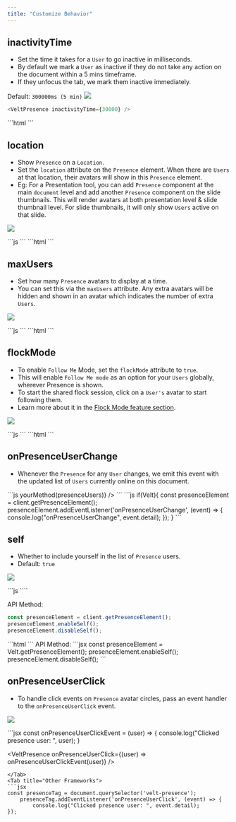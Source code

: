 ```yaml
---
title: "Customize Behavior"
---
```



## inactivityTime
- Set the time it takes for a `User` to go inactive in milliseconds.
- By default we mark a `User` as inactive if they do not take any action on the document within a 5 mins timeframe.
- If they unfocus the tab, we mark them inactive immediately.

Default: `300000ms (5 min)`
![](/images/presence/inactivity.png)

<Tabs>
  <Tab title="React / Next.js">

```js
<VeltPresence inactivityTime={30000} />
```
</Tab>
<Tab title="Other Frameworks">
```html
<velt-presence inactivity-time="30000"></velt-presence>
```
</Tab>
</Tabs>


## location
- Show  `Presence` on a `Location`.
- Set the `location` attribute on the `Presence` element. When there are `Users` at that location, their avatars will show in this `Presence` element.
- Eg: For a Presentation tool, you can add `Presence` component at the main `document` level and add another `Presence` component on the slide thumbnails. This will render avatars at both presentation level & slide thumbnail level. For slide thumbnails, it will only show `Users` active on that slide.

![](/images/presence/Location.png)

<Tabs>
  <Tab title="React / Next.js">
```js
<VeltPresence location={{page: 1}}/>
```
</Tab>
<Tab title="Other Frameworks">
```html
<velt-presence location='{"page": 1}'></velt-presence>
```
</Tab>

</Tabs>


## maxUsers

- Set how many `Presence` avatars to display at a time.
- You can set this via the `maxUsers` attribute. Any extra avatars will be hidden and shown in an avatar which indicates the number of extra `Users`.

![](/images/presence/Presence_Max_Users.png)

<Tabs>
  <Tab title="React / Next.js">
```js
<VeltPresence maxUsers={3} />
```
</Tab>
<Tab title="Other Frameworks">
```html
<velt-presence max-users="3"></velt-presence>
```
</Tab>
</Tabs>

## flockMode
- To enable `Follow Me` Mode, set the `flockMode` attribute to `true`.
- This will enable `Follow Me mode` as an option for your `Users` globally, wherever Presence is shown.
- To start the shared flock session, click on a `User's` avatar to start following them.
- Learn more about it in the [Flock Mode feature section](/realtime-collaboration/flock-mode/overview).

![](/images/presence/Flock_Mode.png)

<Tabs>
  <Tab title="React / Next.js">
```js
<VeltPresence flockMode={true} />
```
</Tab>
<Tab title="Other Frameworks">
```html
<velt-presence flock-mode="true"></velt-presence>
```
</Tab>
</Tabs>

## onPresenceUserChange
- Whenever the `Presence` for any `User` changes, we emit this event with the updated list of `Users` currently online on this document.

<Tabs>
  <Tab title="React / Next.js">
```js
<VeltPresence onPresenceUserChange={(presenceUsers) => yourMethod(presenceUsers)} />
```
</Tab>
<Tab title="Other Frameworks">
```js
if(Velt){
  const presenceElement = client.getPresenceElement();
  presenceElement.addEventListener('onPresenceUserChange', (event) => {
    console.log("onPresenceUserChange", event.detail);
  });
}
```
</Tab>
</Tabs>

## self
- Whether to include yourself in the list of `Presence` users.
- Default: `true`

![](/images/presence/self.png)

<Tabs>
  <Tab title="React / Next.js">
```js
<VeltPresence self={false} />
````

API Method:
```jsx
const presenceElement = client.getPresenceElement();
presenceElement.enableSelf();
presenceElement.disableSelf();
```
</Tab>

<Tab title="Other Frameworks">
```html
<velt-presence self="false"></velt-presence>
```
API Method:
```jsx
const presenceElement = Velt.getPresenceElement();
presenceElement.enableSelf();
presenceElement.disableSelf();
```
</Tab>

</Tabs>

## onPresenceUserClick
- To handle click events on `Presence` avatar circles, pass an event handler to the  `onPresenceUserClick` event.

![](/images/presence/onPresenceUserClick.png)

<Tabs>
  <Tab title="React / Next.js">
```jsx
const onPresenceUserClickEvent = (user) => {
  console.log("Clicked presence user: ", user);
}
	
<VeltPresence onPresenceUserClick={(user) => onPresenceUserClickEvent(user)} />
```
</Tab>
<Tab title="Other Frameworks">
```jsx
const presenceTag = document.querySelector('velt-presence');
	presenceTag.addEventListener('onPresenceUserClick', (event) => {
		console.log("Clicked presence user: ", event.detail);
});
```
</Tab>
</Tabs>